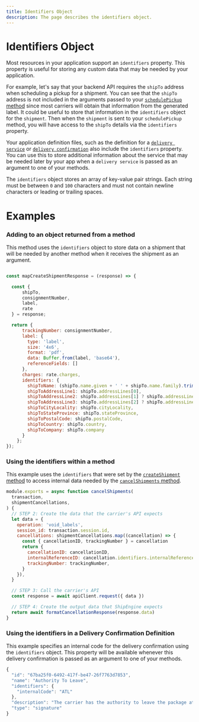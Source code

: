 ```yaml
---
title: Identifiers Object
description: The page describes the identifiers object.
---
```


# Identifiers Object

Most resources in your application support an `identifiers` property. This property is useful for storing
any custom data that may be needed by your application.

For example, let's say that your backend API requires
the `shipTo` address when scheduling a pickup for a shipment. You can see that the `shipTo` address is not
included in the arguments passed to your [`schedulePickup` method]("./methods/schedulePickup") since most carriers
will obtain that information from the generated label. It could be useful to store that
information in the `identifiers` object for the `shipment`. Then when the `shipment` is sent to your `schedulePickup` method,
you will have access to the `shipTo` details via the `identifiers` property.

Your application definition files, such as the definition for a [`delivery service`](./delivery-service.mdx) or [`delivery confirmation`](./delivery-confirmation.mdx)
also include the `identifiers` property. You can use this to store additional information about the service that may be needed later
by your app when a `delivery service` is passed as an argument to one of your methods.

The `identifiers` object stores an array of key-value pair strings. Each string must be between `0` and `100` characters
and must not contain newline characters or leading or trailing spaces.

# Examples

### Adding to an object returned from a method

This method uses the `identifiers` object to store data on a shipment that will be needed by another method when it receives
the shipment as an argument.

```javascript

const mapCreateShipmentResponse = (response) => {

  const {
      shipTo,
      consignmentNumber,
      label,
      rate
  } = response;

  return {
      trackingNumber: consignmentNumber,
      label: {
        type: 'label',
        size: '4x6',
        format: 'pdf',
        data: Buffer.from(label, 'base64'),
        referenceFields: []
      },
      charges: rate.charges,
      identifiers: {
        shipToName: (shipTo.name.given + ' ' + shipTo.name.family).trim(),
        shipToAddressLine1: shipTo.addressLines[0],
        shipToAddressLine2: shipTo.addressLines[1] ? shipTo.addressLines[1] : '',
        shipToAddressLine3: shipTo.addressLines[2] ? shipTo.addressLines[2] : '',
        shipToCityLocality: shipTo.cityLocality,
        shipToStateProvince: shipTo.stateProvince,
        shipToPostalCode: shipTo.postalCode,
        shipToCountry: shipTo.country,
        shipToCompany: shipTo.company
      }
    };
});

```

### Using the identifiers within a method

This example uses the `identifiers` that were set by the [`createShipment` method](./methods/createShipment)
to access internal data needed by the [`cancelShipments` method](./methods/cancel-shipments).

```javascript
module.exports = async function cancelShipments(
  transaction,
  shipmentCancellations,
) {
  // STEP 2: Create the data that the carrier's API expects
  let data = {
    operation: 'void_labels',
    session_id: transaction.session.id,
    cancellations: shipmentCancellations.map((cancellation) => {
      const { cancellationID, trackingNumber } = cancellation
      return {
        cancellationID: cancellationID,
        internalReferenceID: cancellation.identifiers.internalReferenceID,
        trackingNumber: trackingNumber,
      }
    }),
  }

  // STEP 3: Call the carrier's API
  const response = await apiClient.request({ data })

  // STEP 4: Create the output data that ShipEngine expects
  return await formatCancellationResponse(response.data)
}
```

### Using the identifiers in a Delivery Confirmation Definition

This example specifies an internal code for the delivery confirmation using the `identifiers` object. This property
will be available whenever this delivery confirmation is passed as an argument to one of your methods.

```javascript
{
  "id": "67ba25f0-6492-417f-be47-26f7763d7853",
  "name": "Authority To Leave",
  "identifiers": {
    "internalCode": "ATL"
  },
  "description": "The carrier has the authority to leave the package at a PPOP.",
  "type": "signature"
}

```
